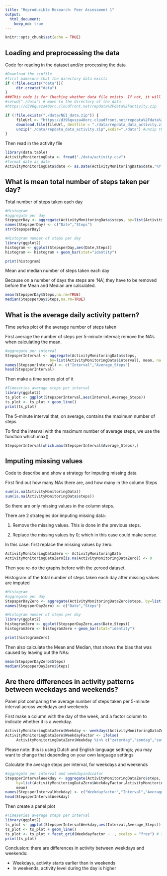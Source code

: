 ```yaml
---
title: "Reproducible Research: Peer Assessment 1"
output: 
  html_document:
    keep_md: true
---
```


```r
knitr::opts_chunk$set(echo = TRUE)
```

## Loading and preprocessing the data


Code for reading in the dataset and/or processing the data


```r
#Download the zipfile
#first makesure that the directory data exists
if (!file.exists("data")){
     dir.create("data")
}
###This code is for Checking whether data file exists. If not, it will unzip the file
#setwd("./data") # move to the directory of the data
#https://d396qusza40orc.cloudfront.net/repdata%2Fdata%2Factivity.zip

if (!file.exists("./data/NEI_data.zip")) { 
     fileUrl <- "https://d396qusza40orc.cloudfront.net/repdata%2Fdata%2Factivity.zip"
     download.file(fileUrl, destfile = "./data/repdata_data_activity.zip",method="curl")
     unzip("./data/repdata_data_activity.zip",exdir="./data") #unzip the file
}
```

Then read in the activity file
```r
library(data.table)
ActivityMonitoringData <- fread("./data/activity.csv")
#format date as date
ActivityMonitoringData$date <- as.Date(ActivityMonitoringData$date,"%Y-%m-%d")

```



## What is mean total number of steps taken per day?

Total number of steps taken each day


```r
#Histogram
#aggregate per day
StepsperDay <- aggregate(ActivityMonitoringData$steps, by=list(ActivityMonitoringData$date), sum)
names(StepsperDay) <- c("Date","Steps")
str(StepsperDay)

#Histogram number of steps per day
library(ggplot2)
histogram <- ggplot(StepsperDay,aes(Date,Steps))
histogram <- histogram + geom_bar(stat="identity")

print(histogram)
```

Mean and median number of steps taken each day

Because on a number of days the steps are 'NA', they have to be removed before the Mean and Median are calculated.
```r
mean(StepsperDay$Steps,na.rm=TRUE)
median(StepsperDay$Steps,na.rm=TRUE)

```

## What is the average daily activity pattern?

Time series plot of the average number of steps taken


First average the number of steps per 5-minute interval; remove the NA's when calculating the mean.

```r
#aggregate per interval
StepsperInterval <- aggregate(ActivityMonitoringData$steps, 
                    by=list(ActivityMonitoringData$interval), mean, na.rm=TRUE)
names(StepsperInterval) <- c("Interval","Average_Steps")
head(StepsperInterval)
```

Then make a time series plot of it

```r
#Timeseries average steps per interval
library(ggplot2)
ts_plot <- ggplot(StepsperInterval,aes(Interval,Average_Steps))
ts_plot <- ts_plot + geom_line()
print(ts_plot)
```



The 5-minute interval that, on average, contains the maximum number of steps


To find the interval with the maximum number of average steps, we use the function which.max()
```r
StepsperInterval[which.max(StepsperInterval$Average_Steps),]

```

## Imputing missing values

Code to describe and show a strategy for imputing missing data

First find out how many NAs there are, and how many in the column Steps
```r
sum(is.na(ActivityMonitoringData))
sum(is.na(ActivityMonitoringData$steps))
```
So there are only missing values in the column steps.


There are 2 strategies dor imputing missing data:

1. Remove the missing values. This is done in the previous steps.

2. Replace the missing values by 0; which in this case could make sense.

In this case: first replace the missing values by zero.

```r
ActivityMonitoringDataZero <- ActivityMonitoringData
ActivityMonitoringDataZero[is.na(ActivityMonitoringDataZero)] <- 0

```


Then you re-do the graphs before with the zeroed dataset.

Histogram of the total number of steps taken each day after missing values are imputed


```r
#Histogram
#aggregate per day
StepsperDayZero <- aggregate(ActivityMonitoringDataZero$steps, by=list(ActivityMonitoringDataZero$date), sum)
names(StepsperDayZero) <- c("Date","Steps")

#Histogram number of steps per day
library(ggplot2)
histogramZero <- ggplot(StepsperDayZero,aes(Date,Steps))
histogramZero <- histogramZero + geom_bar(stat="identity")

print(histogramZero)
```

Then also calculate the Mean and Median, that shows the bias that was caused by leaving out the NAs:
```r
mean(StepsperDayZero$Steps)
median(StepsperDayZero$Steps)

```


## Are there differences in activity patterns between weekdays and weekends?
Panel plot comparing the average number of steps taken per 5-minute interval across weekdays and weekends


First make a column with the day of the week, and a factor column to indicate whether it is a weekday.

```r
ActivityMonitoringDataZero$Weekday <- weekdays(ActivityMonitoringDataZero$date)
ActivityMonitoringDataZero$WeekdayFactor <- ifelse(
     ActivityMonitoringDataZero$Weekday %in% c("zaterdag","zondag","saturday","sunday"),"Weekend", "Weekday")

```

Please note: this is using Dutch and English language settings; you may want to change that depending on your own language settings

Calculate the average steps per interval, for weekdays and weekends

```r
#aggregate per interval and weekdayindicator
StepsperIntervalWeekday <- aggregate(ActivityMonitoringDataZero$steps, 
     by=list(ActivityMonitoringDataZero$WeekdayFactor,ActivityMonitoringDataZero$interval), 
     mean)
names(StepsperIntervalWeekday) <- c("Weekdayfactor","Interval","Average_Steps")
head(StepsperIntervalWeekday)

```

Then create a panel plot 


```r
#Timeseries average steps per interval
library(ggplot2)
ts_plot <- ggplot(StepsperIntervalWeekday,aes(Interval,Average_Steps))
ts_plot <- ts_plot + geom_line()
ts_plot <- ts_plot + facet_grid(Weekdayfactor ~ ., scales = "free") # separate the weekday types
print(ts_plot)
```

Conclusion: there are differences in activity between weekdays and weekends:

* Weekdays, activity starts earlier than in weekends
* In weekends, activity level during the day is higher
